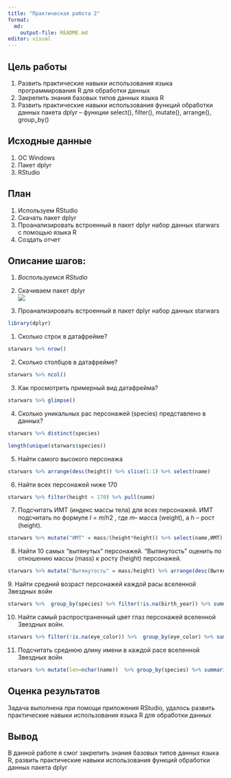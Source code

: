 ---
title: "Практическая работа 2"
format:
  md:
    output-file: README.md
editor: visual
---

## Цель работы

1.  Развить практические навыки использования языка программирования R для обработки данных
2.  Закрепить знания базовых типов данных языка R
3.  Развить практические навыки использования функций обработки данных пакета dplyr -- функции select(), filter(), mutate(), arrange(), group_by()

## Исходные данные

1.  ОС Windows
2.  Пакет dplyr
3.  RStudio

## План

1.  Используем RStudio
2.  Скачать пакет dplyr
3.  Проанализировать встроенный в пакет dplyr набор данных starwars с помощью языка R
4.  Создать отчет

## Описание шагов:

1.  *Воспользуемся RStudio*

2.  Скачиваем пакет dplyr\
    ![](screenshot/loading.png)

3.  Проанализировать встроенный в пакет dplyr набор данных starwars

```{r}
library(dplyr)
```

1.  Сколько строк в датафрейме?

```{r}
starwars %>% nrow()
```

2.  Сколько столбцов в датафрейме?

```{r}
starwars %>% ncol()
```

3.  Как просмотреть примерный вид датафрейма?

```{r}
starwars %>% glimpse()
```

4.  Сколько уникальных рас персонажей (species) представлено в данных?

```{r}
starwars %>% distinct(species)
```

```{r}
length(unique(starwars$species))
```

5.  Найти самого высокого персонажа

```{r}
starwars %>% arrange(desc(height)) %>% slice(1:1) %>% select(name)
```

6.  Найти всех персонажей ниже 170

```{r}
starwars %>% filter(height < 170) %>% pull(name)
```

7.  Подсчитать ИМТ (индекс массы тела) для всех персонажей. ИМТ подсчитать по формуле 𝐼 = 𝑚/ℎ2 , где 𝑚-- масса (weight), а ℎ -- рост (height).

```{r}
starwars %>% mutate("ИМТ" = mass/(height*height)) %>% select(name,ИМТ)
```

8.  Найти 10 самых "вытянутых" персонажей. "Вытянутость" оценить по отношению массы (mass) к росту (height) персонажей.

```{r}
starwars %>% mutate("Вытянутость" = mass/height) %>% arrange(desc(Вытянутость)) %>% slice(1:10) %>% select(name,Вытянутость)
```

9\. Найти средний возраст персонажей каждой расы вселенной Звездных войн

```{r}
starwars %>%  group_by(species) %>% filter(!is.na(birth_year)) %>% summarise('Среднее' = mean(birth_year)) %>% select(species, Среднее) 
```

10. Найти самый распространенный цвет глаз персонажей вселенной Звездных войн.

```{r}
starwars %>% filter(!is.na(eye_color)) %>%  group_by(eye_color) %>% summarise('Колличество'= n()) %>% arrange(desc(Колличество)) %>% select(eye_color, Колличество) %>% slice(1)
```

11. Подсчитать среднюю длину имени в каждой расе вселенной Звездных войн

```{r}
starwars %>% mutate(len=nchar(name))  %>% group_by(species) %>% summarise('mean' = mean(len)) %>% select(species,mean)
```

## Оценка результатов

Задача выполнена при помощи приложения RStudio, удалось развить практические навыки использования языка R для обработки данных

## Вывод

В данной работе я смог закрепить знания базовых типов данных языка R, развить практические навыки использования функций обработки данных пакета dplyr
